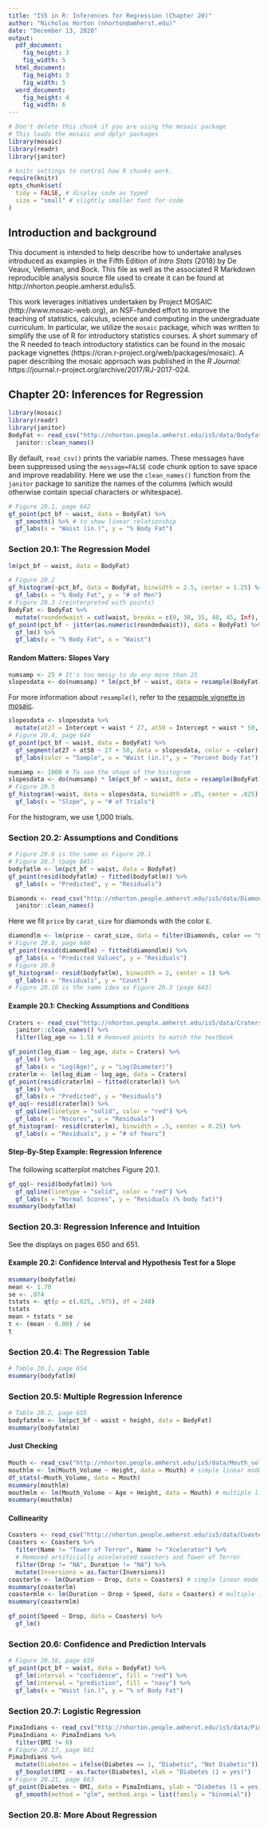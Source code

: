 ```yaml
---
title: "IS5 in R: Inferences for Regression (Chapter 20)"
author: "Nicholas Horton (nhorton@amherst.edu)"
date: "December 13, 2020"
output: 
  pdf_document:
    fig_height: 3
    fig_width: 5
  html_document:
    fig_height: 3
    fig_width: 5
  word_document:
    fig_height: 4
    fig_width: 6
---
```



```r
# Don't delete this chunk if you are using the mosaic package
# This loads the mosaic and dplyr packages
library(mosaic)
library(readr)
library(janitor)
```

```r
# knitr settings to control how R chunks work.
require(knitr)
opts_chunk$set(
  tidy = FALSE, # display code as typed
  size = "small" # slightly smaller font for code
)
```

## Introduction and background 

This document is intended to help describe how to undertake analyses introduced as examples in the Fifth Edition of *Intro Stats* (2018) by De Veaux, Velleman, and Bock.
This file as well as the associated R Markdown reproducible analysis source file used to create it can be found at http://nhorton.people.amherst.edu/is5.

This work leverages initiatives undertaken by Project MOSAIC (http://www.mosaic-web.org), an NSF-funded effort to improve the teaching of statistics, calculus, science and computing in the undergraduate curriculum.
In particular, we utilize the `mosaic` package, which was written to simplify the use of R for introductory statistics courses.
A short summary of the R needed to teach introductory statistics can be found in the mosaic package vignettes (https://cran.r-project.org/web/packages/mosaic).
A paper describing the mosaic approach was published in the *R Journal*: https://journal.r-project.org/archive/2017/RJ-2017-024.

## Chapter 20: Inferences for Regression

```r
library(mosaic)
library(readr)
library(janitor)
BodyFat <- read_csv("http://nhorton.people.amherst.edu/is5/data/Bodyfat.csv") %>%
  janitor::clean_names()
```

By default, `read_csv()` prints the variable names.
These messages have been suppressed using the `message=FALSE` code chunk option to save space and improve readability. 
Here we use the `clean_names()` function from the `janitor` package to sanitize the names of the columns (which would otherwise contain special characters or whitespace).  

```r
# Figure 20.1, page 642
gf_point(pct_bf ~ waist, data = BodyFat) %>%
  gf_smooth() %>% # to show linear relationship
  gf_labs(x = "Waist (in.)", y = "% Body Fat")
```

### Section 20.1: The Regression Model

```r
lm(pct_bf ~ waist, data = BodyFat)
```

```r
# Figure 20.2
gf_histogram(~pct_bf, data = BodyFat, binwidth = 2.5, center = 1.25) %>%
  gf_labs(x = "% Body Fat", y = "# of Men")
# Figure 20.3 (reinterpreted with points)
BodyFat <- BodyFat %>%
  mutate(roundedwaist = cut(waist, breaks = c(0, 30, 35, 40, 45, Inf), labels = c(1:5)))
gf_point(pct_bf ~ jitter(as.numeric(roundedwaist)), data = BodyFat) %>%
  gf_lm() %>%
  gf_labs(y = "% Body Fat", x = "Waist")
```

#### Random Matters: Slopes Vary

```r
numsamp <- 25 # It's too messy to do any more than 25
slopesdata <- do(numsamp) * lm(pct_bf ~ waist, data = resample(BodyFat))
```

For more information about `resample()`, refer to the [resample vignette in mosaic](https://cran.r-project.org/web/packages/mosaic/vignettes/Resampling.pdf).  

```r
slopesdata <- slopesdata %>%
  mutate(at27 = Intercept + waist * 27, at50 = Intercept + waist * 50, color = as.factor(1:25))
# Figure 20.4, page 644
gf_point(pct_bf ~ waist, data = BodyFat) %>%
  gf_segment(at27 + at50 ~ 27 + 50, data = slopesdata, color = ~color) %>%
  gf_labs(color = "Sample", x = "Waist (in.)", y = "Percent Body Fat")
```

```r
numsamp <- 1000 # To see the shape of the histogram
slopesdata <- do(numsamp) * lm(pct_bf ~ waist, data = resample(BodyFat))
# Figure 20.5
gf_histogram(~waist, data = slopesdata, binwidth = .05, center = .025) %>%
  gf_labs(x = "Slope", y = "# of Trials")
```

For the histogram, we use 1,000 trials.    

### Section 20.2: Assumptions and Conditions

```r
# Figure 20.6 is the same as Figure 20.1
# Figure 20.7 (page 645)
bodyfatlm <- lm(pct_bf ~ waist, data = BodyFat)
gf_point(resid(bodyfatlm) ~ fitted(bodyfatlm)) %>%
  gf_labs(x = "Predicted", y = "Residuals")
```

```r
Diamonds <- read_csv("http://nhorton.people.amherst.edu/is5/data/Diamonds.csv") %>%
  janitor::clean_names()
```

Here we fit `price` by `carat_size` for diamonds with the color `E`.  

```r
diamondlm <- lm(price ~ carat_size, data = filter(Diamonds, color == "E"))
# Figure 20.8, page 646
gf_point(resid(diamondlm) ~ fitted(diamondlm)) %>%
  gf_labs(x = "Predicted Values", y = "Residuals")
# Figure 20.9
gf_histogram(~ resid(bodyfatlm), binwidth = 2, center = 1) %>%
  gf_labs(x = "Residuals", y = "Count")
# Figure 20.10 is the same idea as Figure 20.3 (page 643)
```

#### Example 20.1: Checking Assumptions and Conditions

```r
Craters <- read_csv("http://nhorton.people.amherst.edu/is5/data/Craters.csv") %>%
  janitor::clean_names() %>%
  filter(log_age <= 1.5) # Removed points to match the textbook
```

```r
gf_point(log_diam ~ log_age, data = Craters) %>%
  gf_lm() %>%
  gf_labs(x = "Log(Age)", y = "Log(Diameter)")
craterlm <- lm(log_diam ~ log_age, data = Craters)
gf_point(resid(craterlm) ~ fitted(craterlm)) %>%
  gf_lm() %>%
  gf_labs(x = "Predicted", y = "Residuals")
gf_qq(~ resid(craterlm)) %>%
  gf_qqline(linetype = "solid", color = "red") %>%
  gf_labs(x = "Nscores", y = "Residuals")
gf_histogram(~ resid(craterlm), binwidth = .5, center = 0.25) %>%
  gf_labs(x = "Residuals", y = "# of Years")
```

#### Step-By-Step Example: Regression Inference

The following scatterplot matches Figure 20.1.

```r
gf_qq(~ resid(bodyfatlm)) %>%
  gf_qqline(linetype = "solid", color = "red") %>%
  gf_labs(x = "Normal Scores", y = "Residuals (% body fat)")
msummary(bodyfatlm)
```

### Section 20.3: Regression Inference and Intuition

See the displays on pages 650 and 651.

#### Example 20.2: Confidence Interval and Hypothesis Test for a Slope

```r
msummary(bodyfatlm)
mean <- 1.70
se <- .074
tstats <- qt(p = c(.025, .975), df = 248)
tstats
mean + tstats * se
t <- (mean - 0.00) / se
t
```

### Section 20.4: The Regression Table

```r
# Table 20.1, page 654
msummary(bodyfatlm)
```

### Section 20.5: Multiple Regression Inference

```r
# Table 20.2, page 655
bodyfatmlm <- lm(pct_bf ~ waist + height, data = BodyFat)
msummary(bodyfatmlm)
```

#### Just Checking

```r
Mouth <- read_csv("http://nhorton.people.amherst.edu/is5/data/Mouth_volume.csv")
mouthlm <- lm(Mouth_Volume ~ Height, data = Mouth) # simple linear model
df_stats(~Mouth_Volume, data = Mouth)
msummary(mouthlm)
mouthmlm <- lm(Mouth_Volume ~ Age + Height, data = Mouth) # multiple linear model
msummary(mouthmlm)
```

#### Collinearity

```r
Coasters <- read_csv("http://nhorton.people.amherst.edu/is5/data/Coasters_2015.csv")
Coasters <- Coasters %>%
  filter(Name != "Tower of Terror", Name != "Xcelerator") %>%
  # Removed artificially accelerated coasters and Tower of Terror
  filter(Drop != "NA", Duration != "NA") %>%
  mutate(Inversions = as.factor(Inversions))
coasterlm <- lm(Duration ~ Drop, data = Coasters) # simple linear model
msummary(coasterlm)
coastermlm <- lm(Duration ~ Drop + Speed, data = Coasters) # multiple linear regression model
msummary(coastermlm)
```

```r
gf_point(Speed ~ Drop, data = Coasters) %>%
  gf_lm()
```

### Section 20.6: Confidence and Prediction Intervals

```r
# Figure 20.16, page 659
gf_point(pct_bf ~ waist, data = BodyFat) %>%
  gf_lm(interval = "confidence", fill = "red") %>%
  gf_lm(interval = "prediction", fill = "navy") %>%
  gf_labs(x = "Waist (in.)", y = "% of Body Fat")
```

### Section 20.7: Logistic Regression

```r
PimaIndians <- read_csv("http://nhorton.people.amherst.edu/is5/data/Pima_indians.csv")
PimaIndians <- PimaIndians %>%
  filter(BMI != 0)
# Figure 20.17, page 661
PimaIndians %>%
  mutate(Diabetes = ifelse(Diabetes == 1, "Diabetic", "Not Diabetic")) %>%
  gf_boxplot(BMI ~ as.factor(Diabetes), xlab = "Diabetes (1 = yes)")
# Figure 20.21, page 663
gf_point(Diabetes ~ BMI, data = PimaIndians, ylab = "Diabetes (1 = yes)") %>%
  gf_smooth(method = "glm", method.args = list(family = "binomial"))
```

### Section 20.8: More About Regression
